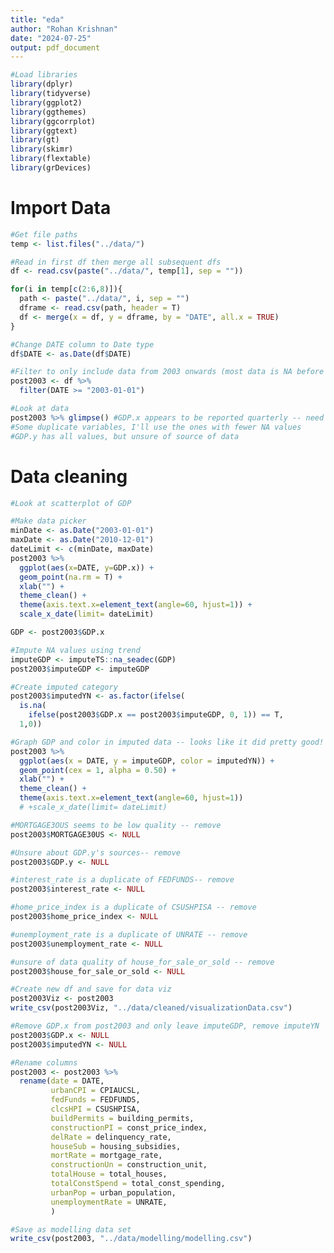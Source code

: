 ```yaml
---
title: "eda"
author: "Rohan Krishnan"
date: "2024-07-25"
output: pdf_document
---
```

```r
#Load libraries
library(dplyr)
library(tidyverse)
library(ggplot2)
library(ggthemes)
library(ggcorrplot)
library(ggtext)
library(gt)
library(skimr)
library(flextable)
library(grDevices)
```

# Import Data
```r
#Get file paths
temp <- list.files("../data/")

#Read in first df then merge all subsequent dfs
df <- read.csv(paste("../data/", temp[1], sep = ""))

for(i in temp[c(2:6,8)]){
  path <- paste("../data/", i, sep = "")
  dframe <- read.csv(path, header = T)
  df <- merge(x = df, y = dframe, by = "DATE", all.x = TRUE)
}

#Change DATE column to Date type
df$DATE <- as.Date(df$DATE)

#Filter to only include data from 2003 onwards (most data is NA before that)
post2003 <- df %>%
  filter(DATE >= "2003-01-01")

#Look at data
post2003 %>% glimpse() #GDP.x appears to be reported quarterly -- need to impute intermediate values-- pulled from FRED
#Some duplicate variables, I'll use the ones with fewer NA values
#GDP.y has all values, but unsure of source of data

```

# Data cleaning
```r
#Look at scatterplot of GDP

#Make data picker
minDate <- as.Date("2003-01-01")
maxDate <- as.Date("2010-12-01")
dateLimit <- c(minDate, maxDate)
post2003 %>%
  ggplot(aes(x=DATE, y=GDP.x)) +
  geom_point(na.rm = T) + 
  xlab("") +
  theme_clean() + 
  theme(axis.text.x=element_text(angle=60, hjust=1)) +
  scale_x_date(limit= dateLimit) 

GDP <- post2003$GDP.x

#Impute NA values using trend
imputeGDP <- imputeTS::na_seadec(GDP)
post2003$imputeGDP <- imputeGDP

#Create imputed category
post2003$imputedYN <- as.factor(ifelse(
  is.na(
    ifelse(post2003$GDP.x == post2003$imputeGDP, 0, 1)) == T, 
  1,0))

#Graph GDP and color in imputed data -- looks like it did pretty good!
post2003 %>%
  ggplot(aes(x = DATE, y = imputeGDP, color = imputedYN)) + 
  geom_point(cex = 1, alpha = 0.50) + 
  xlab("") +
  theme_clean() + 
  theme(axis.text.x=element_text(angle=60, hjust=1)) 
  # +scale_x_date(limit= dateLimit)
```

```r
#MORTGAGE3OUS seems to be low quality -- remove
post2003$MORTGAGE30US <- NULL

#Unsure about GDP.y's sources-- remove
post2003$GDP.y <- NULL

#interest_rate is a duplicate of FEDFUNDS-- remove
post2003$interest_rate <- NULL

#home_price_index is a duplicate of CSUSHPISA -- remove
post2003$home_price_index <- NULL

#unemployment_rate is a duplicate of UNRATE -- remove
post2003$unemployment_rate <- NULL

#unsure of data quality of house_for_sale_or_sold -- remove
post2003$house_for_sale_or_sold <- NULL

#Create new df and save for data viz
post2003Viz <- post2003
write_csv(post2003Viz, "../data/cleaned/visualizationData.csv")

#Remove GDP.x from post2003 and only leave imputeGDP, remove imputeYN
post2003$GDP.x <- NULL
post2003$imputedYN <- NULL

#Rename columns
post2003 <- post2003 %>% 
  rename(date = DATE,
         urbanCPI = CPIAUCSL,
         fedFunds = FEDFUNDS,
         clcsHPI = CSUSHPISA,
         buildPermits = building_permits,
         constructionPI = const_price_index,
         delRate = delinquency_rate, 
         houseSub = housing_subsidies,
         mortRate = mortgage_rate,
         constructionUn = construction_unit,
         totalHouse = total_houses,
         totalConstSpend = total_const_spending,
         urbanPop = urban_population,
         unemploymentRate = UNRATE,
         )

#Save as modelling data set
write_csv(post2003, "../data/modelling/modelling.csv")
```


